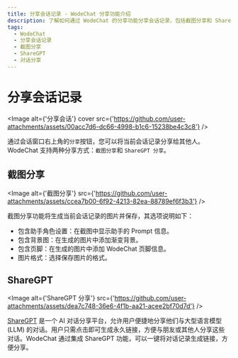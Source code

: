 ```yaml
---
title: 分享会话记录 - WodeChat 分享功能介绍
description: 了解如何通过 WodeChat 的分享功能分享会话记录，包括截图分享和 ShareGPT 分享方式。通过分享功能，轻松与他人分享您的对话。
tags:
  - WodeChat
  - 分享会话记录
  - 截图分享
  - ShareGPT
  - 对话分享
---
```


# 分享会话记录

<Image alt={'分享会话'} cover src={'https://github.com/user-attachments/assets/00acc7d6-dc66-4998-b1c6-15238be4c3c8'} />

通过会话窗口右上角的`分享`按钮，您可以将当前会话记录分享给其他人。WodeChat 支持两种分享方式：`截图分享`和 `ShareGPT 分享`。

## 截图分享

<Image alt={'截图分享'} src={'https://github.com/user-attachments/assets/ccea7b00-6f92-4213-82ea-88789ef6f3b3'} />

截图分享功能将生成当前会话记录的图片并保存，其选项说明如下：

- 包含助手角色设置：在截图中显示助手的 Prompt 信息。
- 包含背景图：在生成的图片中添加渐变背景。
- 包含页脚：在生成的图片中添加 WodeChat 页脚信息。
- 图片格式：选择保存图片的格式。

## ShareGPT

<Image alt={'ShareGPT 分享'} src={'https://github.com/user-attachments/assets/dea7c748-36e6-4f1b-aa21-acee2bf70d7d'} />

[ShareGPT](https://sharegpt.com/) 是一个 AI 对话分享平台，允许用户便捷地分享他们与大型语言模型 (LLM) 的对话。用户只需点击即可生成永久链接，方便与朋友或其他人分享这些对话。WodeChat 通过集成 ShareGPT 功能，可以一键将对话记录生成链接，方便分享。
